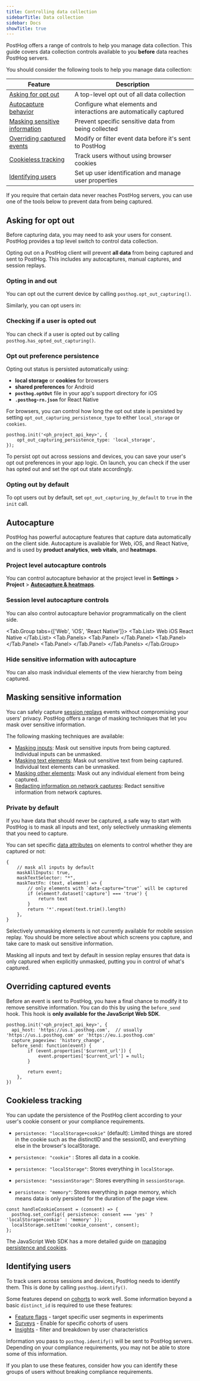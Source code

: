 ```yaml
---
title: Controlling data collection
sidebarTitle: Data collection
sidebar: Docs
showTitle: true
---
```


PostHog offers a range of controls to help you manage data collection. This guide covers data collection controls available to you **before** data reaches PostHog servers.

You should consider the following tools to help you manage data collection:

| Feature | Description |
|---------|-------------|
| [Asking for opt out](#asking-for-opt-out) | A top-level opt out of all data collection |
| [Autocapture behavior](#autocapture) | Configure what elements and interactions are automatically captured |
| [Masking sensitive information](#masking-sensitive-information) | Prevent specific sensitive data from being collected |
| [Overriding captured events](#overriding-captured-events) | Modify or filter event data before it's sent to PostHog |
| [Cookieless tracking](#cookieless-tracking) | Track users without using browser cookies |
| [Identifying users](#identifying-users) | Set up user identification and manage user properties |

If you require that certain data never reaches PostHog servers, you can use one of the tools below to prevent data from being captured.

## Asking for opt out

Before capturing data, you may need to ask your users for consent. PostHog provides a top level switch to control data collection. 

Opting out on a PostHog client will prevent **all data** from being captured and sent to PostHog. This includes any autocaptures, manual captures, and session replays.

### Opting in and out
You can opt out the current device by calling `posthog.opt_out_capturing()`.


<OptOutPerPerson />

Similarly, you can opt users in:


<OptIn />

### Checking if a user is opted out

You can check if a user is opted out by calling `posthog.has_opted_out_capturing()`.


<CheckOptOut />

### Opt out preference persistence

Opting out status is persisted automatically using:
- **local storage** or **cookies** for browsers
- **shared preferences** for Android 
- **`posthog.optOut`** file in your app's support directory for iOS
- **`.posthog-rn.json`** for React Native

For browsers, you can control how long the opt out state is persisted by setting `opt_out_capturing_persistence_type` to either `local_storage` or `cookies`.

```js-web
posthog.init('<ph_project_api_key>', {
    opt_out_capturing_persistence_type: 'local_storage',
});
```

To persist opt out across sessions and devices, you can save your user's opt out preferences in your app logic. On launch, you can check if the user has opted out and set the opt out state accordingly.

### Opting out by default

To opt users out by default, set `opt_out_capturing_by_default` to `true` in the `init` call.  


<OptOutDefault />

## Autocapture

PostHog has powerful autocapture features that capture data automatically on the client side. Autocapture is available for Web, iOS, and React Native, and is used by **product analytics**, **web vitals**, and **heatmaps**.

### Project level autocapture controls

You can control autocapture behavior at the project level in **Settings** > **Project** > [**Autocapture & heatmaps**](https://us.posthog.com/settings/project-autocapture). 


### Session level autocapture controls

You can also control autocapture behavior programmatically on the client side.

<Tab.Group tabs={['Web', 'iOS', 'React Native']}>
    <Tab.List>
        <Tab>Web</Tab>
        <Tab>iOS</Tab>
        <Tab>React Native</Tab>
    </Tab.List>
    <Tab.Panels>
        <Tab.Panel>
            <AutocaptureWeb />
        </Tab.Panel>
        <Tab.Panel>
            <AutocaptureIOS />
        </Tab.Panel>
        <Tab.Panel>
            <AutocaptureReactNative />
        </Tab.Panel>
    </Tab.Panels>
</Tab.Group>

### Hide sensitive information with autocapture

You can also mask individual elements of the view hierarchy from being captured.


<MaskingProductAnalytics />

## Masking sensitive information

You can safely capture [session replays](docs/session-replay) events without compromising your users' privacy. PostHog offers a range of masking techniques that let you mask over sensitive information.

The following masking techniques are available:

- [Masking inputs](/docs/session-replay/privacy#input-elements): Mask out sensitive inputs from being captured. Individual inputs can be unmasked.
- [Masking text elements](/docs/session-replay/privacy#text-elements): Mask out sensitive text from being captured. Individual text elements can be unmasked.
- [Masking other elements](/docs/session-replay/privacy#other-elements): Mask out any individual element from being captured.
- [Redacting information on network captures](/docs/session-replay/network-recording#sensitive-information): Redact sensitive information from network captures.

### Private by default 

If you have data that should never be captured, a safe way to start with PostHog is to mask all inputs and text, only selectively unmasking elements that you need to capture.

You can set specific [data attributes](https://developer.mozilla.org/en-US/docs/Web/HTML/How_to/Use_data_attributes) on elements to control whether they are captured or not:

```js-web
{
    // mask all inputs by default
    maskAllInputs: true,
    maskTextSelector: "*",
    maskTextFn: (text, element) => {
        // only elements with `data-capture="true"` will be captured
        if (element?.dataset['capture'] === 'true') {
            return text
        }
        return '*'.repeat(text.trim().length)
    },
}
```


<CalloutBox type="info" title="Mobile session replay masking">

Selectively unmasking elements is not currently available for mobile session replay. You should be more selective about which screens you capture, and take care to mask out sensitive information.

</CalloutBox>

Masking all inputs and text by default in session replay ensures that data is only captured when explicitly unmasked, putting you in control of what's captured.

## Overriding captured events

Before an event is sent to PostHog, you have a final chance to modify it to remove sensitive information. You can do this by using the `before_send` hook. This hook is **only available for the JavaScript Web SDK**.

```js-web
posthog.init('<ph_project_api_key>', {
  api_host: 'https://us.i.posthog.com',  // usually 'https://us.i.posthog.com' or 'https://eu.i.posthog.com'
  capture_pageview: 'history_change',
  before_send: function(event) {
        if (event.properties['$current_url']) {
            event.properties['$current_url'] = null;
        }

        return event;
    },
})
``` 

## Cookieless tracking 


<PersistenceInfo />

You can update the persistence of the PostHog client according to your user's cookie consent or your compliance requirements.

- `persistence: "localStorage+cookie"` (default): Limited things are stored in the cookie such as the distinctID and the sessionID, and everything else in the browser's localStorage.

- `persistence: "cookie"` : Stores all data in a cookie.

- `persistence: "localStorage"`: Stores everything in `localStorage`.

- `persistence: "sessionStorage"`: Stores everything in `sessionStorage`.

- `persistence: "memory"`: Stores everything in page memory, which means data is only persisted for the duration of the page view.

```js-web
const handleCookieConsent = (consent) => {
  posthog.set_config({ persistence: consent === 'yes' ? 'localStorage+cookie' : 'memory' });
  localStorage.setItem('cookie_consent', consent);
};
``` 

The JavaScript Web SDK has a more detailed guide on [managing persistence and cookies](/docs/libraries/js/persistence).

## Identifying users

To track users across sessions and devices, PostHog needs to identify them. This is done by calling `posthog.identify()`.

Some features depend on [cohorts](/docs/data/cohorts) to work well. Some information beyond a basic `distinct_id` is required to use these features:

- [Feature flags](/docs/feature-flags) - target specific user segments in experiments
- [Surveys](/docs/surveys) - Enable for specific cohorts of users
- [Insights](/docs/data/insights) - filter and breakdown by user characteristics


<IdentifyFrontendCode />

Information you pass to `posthog.identify()` will be sent to PostHog servers. Depending on your compliance requirements, you may not be able to store some of this information.

If you plan to use these features, consider how you can identify these groups of users without breaking compliance requirements.